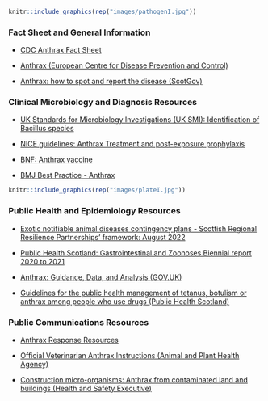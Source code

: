 
```r
knitr::include_graphics(rep("images/pathogenI.jpg"))
```

### Fact Sheet and General Information

* [CDC Anthrax Fact Sheet](https://www.cdc.gov/anthrax/basics/index.html)

* [Anthrax (European Centre for Disease Prevention and Control)](https://www.ecdc.europa.eu/en/anthrax)

* [Anthrax: how to spot and report the disease (ScotGov)](https://www.gov.scot/publications/anthrax/)

### Clinical Microbiology and Diagnosis Resources

* [UK Standards for Microbiology Investigations (UK SMI): Identification of Bacillus species](https://assets.publishing.service.gov.uk/media/5ac4e7cc40f0b60a4e1b0e7a/ID_9i3.1.pdf)

* [NICE guidelines: Anthrax Treatment and post-exposure prophylaxis](https://bnf.nice.org.uk/treatment-summaries/anthrax/)

* [BNF: Anthrax vaccine](https://bnf.nice.org.uk/drugs/anthrax-vaccine/#indications-and-dose)

* [BMJ Best Practice - Anthrax](https://bestpractice.bmj.com/topics/en-gb/604)


```r
knitr::include_graphics(rep("images/plateI.jpg"))
```


### Public Health and Epidemiology Resources

* [Exotic notifiable animal diseases contingency plans - Scottish Regional Resilience Partnerships' framework: August 2022](https://www.gov.scot/publications/scottish-regional-resilience-partnerships-framework-exotic-notifiable-animal-diseases-contingency-plans-august-2022/pages/21/)

* [Public Health Scotland: Gastrointestinal and Zoonoses Biennial report 2020 to 2021](https://publichealthscotland.scot/publications/gastrointestinal-and-zoonoses/gastrointestinal-and-zoonoses-biennial-report-2020-to-2021/)

* [Anthrax: Guidance, Data, and Analysis (GOV.UK)](https://www.gov.uk/government/collections/anthrax-guidance-data-and-analysis)

* [Guidelines for the public health management of tetanus, botulism or anthrax among people who use drugs (Public Health Scotland)](https://publichealthscotland.scot/publications/guidelines-for-the-public-health-management-of-tetanus-botulism-or-anthrax-among-people-who-use-drugs/guidelines-for-the-public-health-management-of-tetanus-botulism-or-anthrax-among-people-who-use-drugs/)

### Public Communications Resources

* [Anthrax Response Resources](https://doh.wa.gov/public-health-provider-resources/emergency-preparedness/emergency-communications-toolkit/resources-specific-emergencies/anthrax)

* [Official Veterinarian Anthrax Instructions (Animal and Plant Health Agency)](http://apha.defra.gov.uk/External_OV_Instructions/Anthrax/index.htm)

* [Construction micro-organisms: Anthrax from contaminated land and buildings (Health and Safety Executive)](https://www.hse.gov.uk/construction/healthrisks/hazardous-substances/harmful-micro-organisms/anthrax.htm)